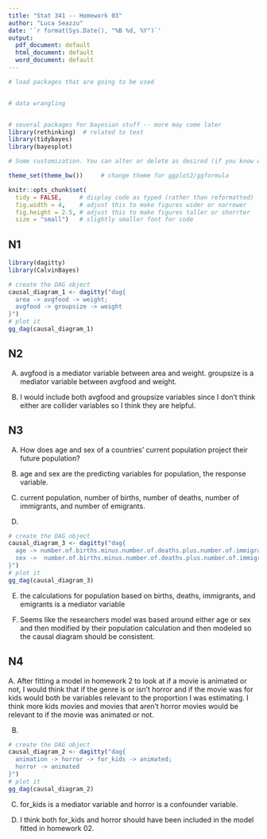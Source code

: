 ```yaml
---
title: "Stat 341 -- Homework 03"
author: "Luca Seazzu"
date: '`r format(Sys.Date(), "%B %d, %Y")`'
output: 
  pdf_document: default
  html_document: default
  word_document: default
---
```


```r
# load packages that are going to be used


# data wrangling


# several packages for bayesian stuff -- more may come later
library(rethinking)  # related to text
library(tidybayes)    
library(bayesplot)

# Some customization. You can alter or delete as desired (if you know what you are doing).

theme_set(theme_bw())     # change theme for ggplot2/ggformula

knitr::opts_chunk$set(
  tidy = FALSE,     # display code as typed (rather than reformatted)
  fig.width = 4,    # adjust this to make figures wider or narrower
  fig.height = 2.5, # adjust this to make figures taller or shorrter
  size = "small")   # slightly smaller font for code
```

<!-- A few math abbreviations -->

\newcommand{\Prob}{\operatorname{Pr}}
\newcommand{\Binom}{\operatorname{Binom}}
\newcommand{\Unif}{\operatorname{Unif}}
\newcommand{\Triangle}{\operatorname{Triangle}}
\newcommand{\Norm}{\operatorname{Norm}}
\newcommand{\Beta}{\operatorname{Beta}}
\newcommand{\E}{\operatorname{E}}
\newcommand{\Var}{\operatorname{Var}}
\newcommand{\SD}{\operatorname{SD}}

<!-- Put your work below here.  Put text in text chunks, code in R chunks. -->

## N1

```r
library(dagitty)
library(CalvinBayes)

# create the DAG object
causal_diagram_1 <- dagitty("dag{
  area -> avgfood -> weight;
  avgfood -> groupsize -> weight
}")
# plot it
gg_dag(causal_diagram_1)
```

## N2
A. 
avgfood is a mediator variable between area and weight.
groupsize is a mediator variable between avgfood and weight.  

B.
I would include both avgfood and groupsize variables since I don't think either are collider variables so I think they are helpful.

## N3

A.
How does age and sex of a countries' current population project their future population?

B.
age and sex are the predicting variables for population, the response variable.

C.
current population, number of births, number of deaths, number of immigrants, and number of emigrants.

D.
```r
# create the DAG object
causal_diagram_3 <- dagitty("dag{
  age -> number.of.births.minus.number.of.deaths.plus.number.of.immigrants.minus.number.of.emigrants -> population;
  sex ->  number.of.births.minus.number.of.deaths.plus.number.of.immigrants.minus.number.of.emigrants -> population
}")
# plot it
gg_dag(causal_diagram_3)
```


E.
the calculations for population based on births, deaths, immigrants, and emigrants is a mediator variable

F.
Seems like the researchers model was based around either age or sex and then modified by their population calculation and then modeled so the causal diagram should be consistent.

## N4

A. After fitting a model in homework 2 to look at if a movie is animated or not, I would think that if the genre is or isn't horror and if the movie was for kids would both be variables relevant to the proportion I was estimating. I think more kids movies and movies that aren't horror movies would be relevant to if the movie was animated or not.

B.

```r
# create the DAG object
causal_diagram_2 <- dagitty("dag{
  animation -> horror -> for_kids -> animated;
  horror -> animated
}")
# plot it
gg_dag(causal_diagram_2)
```


C.
for_kids is a mediator variable and horror is a confounder variable.

D.
I think both for_kids and horror should have been included in the model fitted in homework 02.
